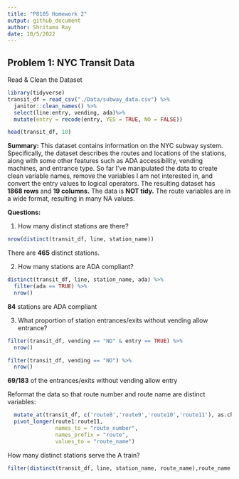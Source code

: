 ```yaml
---
title: "P8105 Homework 2"
output: github_document
author: Shritama Ray
date: 10/5/2022
---
```


## Problem 1: NYC Transit Data

Read & Clean the Dataset
```r
library(tidyverse)
transit_df = read_csv("./Data/subway_data.csv") %>%
  janitor::clean_names() %>%
  select(line:entry, vending, ada)%>%
  mutate(entry = recode(entry, YES = TRUE, NO = FALSE)) 

head(transit_df, 10)
```

**Summary:**
This dataset contains information on the NYC subway system. Specifically, the dataset describes the routes and locations of the stations, along with some other features such as ADA accessibility, vending machines, and entrance type. So far I've manipulated the data to create clean variable names, remove the variables I am not interested in, and convert the entry values to logical operators. The resulting dataset has **1868 rows** and **19 columns.** The data is **NOT tidy.** The route variables are in a wide format, resulting in many NA values. 

**Questions:**

1. How many distinct stations are there?
```r
nrow(distinct(transit_df, line, station_name))
```
There are **465** distinct stations.

2. How many stations are ADA compliant?
```r
distinct(transit_df, line, station_name, ada) %>%
  filter(ada == TRUE) %>%
  nrow()
```
**84** stations are ADA compliant

3. What proportion of station entrances/exits without vending allow entrance?
```r
filter(transit_df, vending == "NO" & entry == TRUE) %>%
  nrow()

filter(transit_df, vending == "NO") %>%
  nrow()
```
**69/183** of the entrances/exits without vending allow entry

Reformat the data so that route number and route name are distinct variables:
```r
  mutate_at(transit_df, c('route8','route9','route10','route11'), as.character) %>%
  pivot_longer(route1:route11, 
               names_to = "route_number", 
               names_prefix = "route", 
               values_to = "route_name")
```

How many distinct stations serve the A train?
```r
filter(distinct(transit_df, line, station_name, route_name),route_name == "A")
```

